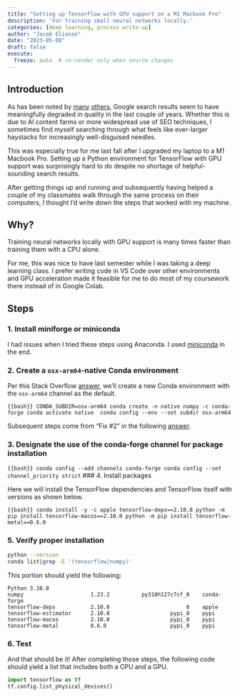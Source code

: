 ```yaml
---
title: "Setting up TensorFlow with GPU support on a M1 Macbook Pro"
description: 'For training small neural networks locally.'
categories: [deep learning, process write-up]
author: "Jacob Eliason"
date: "2023-05-08"
draft: false
execute:
  freeze: auto  # re-render only when source changes
---
```


## Introduction

As has been noted by [many](https://twitter.com/williamrblack/status/1429962733055881218?s=20) [others](https://twitter.com/MLE_Online/status/1584794484134805504?s=20), Google search results seem to have meaningfully degraded in quality in the last couple of years. Whether this is due to AI content farms or more widespread use of SEO techniques, I sometimes find myself searching through what feels like ever-larger haystacks for increasingly well-disguised needles.

This was especially true for me last fall after I upgraded my laptop to a M1 Macbook Pro. Setting up a Python environment for TensorFlow with GPU support was surprisingly hard to do despite no shortage of helpful-sounding search results. 

After getting things up and running and subsequently having helped a couple of my classmates walk through the same process on their computers, I thought I'd write down the steps that worked with my machine.

## Why?

Training neural networks locally with GPU support is many times faster than training them with a CPU alone.

For me, this was nice to have last semester while I was taking a deep learning class. I prefer writing code in VS Code over other environments and GPU acceleration made it feasible for me to do most of my coursework there instead of in Google Colab.

## Steps

### 1. Install miniforge or miniconda

I had issues when I tried these steps using Anaconda. I used [miniconda](https://docs.conda.io/en/latest/miniconda.html#macos-installers) in the end.

### 2. Create a `osx-arm64`-native Conda environment

Per this Stack Overflow [answer](https://stackoverflow.com/a/65432861), we'll create a new Conda environment with the `osx-arm64` channel as the default. 

```{{bash}}
CONDA_SUBDIR=osx-arm64 conda create -n native numpy -c conda-forge
conda activate native 
conda config --env --set subdir osx-arm64
```

Subsequent steps come from "Fix #2" in the following [answer](https://stackoverflow.com/a/75198379).

### 3. Designate the use of the conda-forge channel for package installation

```{{bash}}
conda config --add channels conda-forge
conda config --set channel_priority strict 
```
### 4. Install packages

Here we will install the TensorFlow dependencies and TensorFlow itself with versions as shown below.

```{{bash}}
conda install -y -c apple tensorflow-deps==2.10.0
python -m pip install tensorflow-macos==2.10.0
python -m pip install tensorflow-metal==0.6.0
```

### 5. Verify proper installation

```bash
python --version
conda list|grep -E '(tensorflow|numpy)'
```

This portion should yield the following:

```
Python 3.10.8
numpy                     1.23.2          py310h127c7cf_0    conda-forge
tensorflow-deps           2.10.0                        0    apple
tensorflow-estimator      2.10.0                   pypi_0    pypi
tensorflow-macos          2.10.0                   pypi_0    pypi
tensorflow-metal          0.6.0                    pypi_0    pypi
```

### 6. Test

And that should be it! After completing those steps, the following code should yield a list that includes both a CPU and a GPU.

```python
import tensorflow as tf
tf.config.list_physical_devices()
```